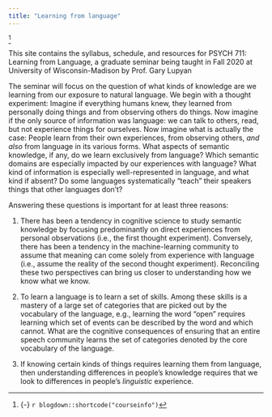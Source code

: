 ```yaml
---
title: "Learning from language"
---
```


^[{-} `r blogdown::shortcode("courseinfo")`] 

This site contains</span> the syllabus, schedule, and resources for PSYCH 711: Learning from Language, a graduate seminar being taught in Fall 2020 at University of Wisconsin-Madison by Prof. Gary Lupyan

The seminar will focus on the question of what kinds of knowledge are we learning from our exposure to natural language. We begin with a thought experiment: Imagine if everything humans knew, they learned from personally doing things and from observing others do things. Now imagine if the only source  of information was language: we can talk to others, read, but not experience things for ourselves. Now imagine what is actually the case: People learn from their own experiences, from observing others, _and also_ from language in its various forms. What aspects of semantic knowledge, if any, do we learn exclusively from language? Which semantic domains are especially impacted by our experiences with language? What kind of information is especially well-represented in language, and what kind if absent? Do some languages systematically "teach" their speakers things that other languages don't?

Answering these questions is important for at least three reasons: 

1. There has been a tendency in cognitive science to study semantic knowledge by focusing predominantly on direct experiences from personal observations (i.e., the first thought experiment). Conversely, there has been a tendency in the machine-learning community to assume that meaning can come solely from experience with language (i.e., assume the reality of the second thought experiment). Reconciling these two perspectives can bring us closer to understanding how we know what we know.

2. To learn a language is to learn a set of skills. Among these skills is a mastery of a large set of categories that are picked out by the vocabulary of the language, e.g., learning the word "open" requires learning which set of events can be described by the word and which cannot. What are the cognitive consequences of ensuring that an entire speech community learns the set of categories denoted by the core vocabulary of the language.

3. If knowing certain kinds of things requires learning them from language, then understanding differences in people's knowledge requires that we look to differences in people's _linguistic_ experience. 
